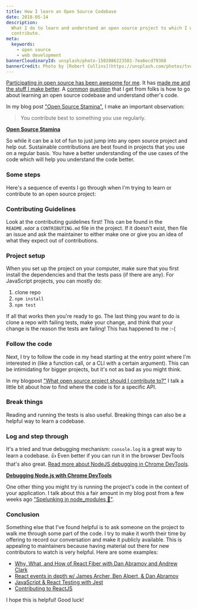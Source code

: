 ```yaml
---
title: How I learn an Open Source Codebase
date: 2018-05-14
description:
  What I do to learn and understand an open source project to which I want to
  contribute.
meta:
  keywords:
    - open source
    - web development
bannerCloudinaryId: unsplash/photo-1502086223501-7ea6ecd79368
bannerCredit: Photo by [Robert Collins](https://unsplash.com/photos/tvc5imO5pXk)
---
```


[Participating in open source has been awesome for me](/blog/how-getting-into-open-source-has-been-awesome-for-me).
It has
[made me and the stuff I make better](https://youtu.be/6mtPPkKchcQ?list=PLV5CVI1eNcJgNqzNwcs4UKrlJdhfDjshf).
A [common](https://github.com/kentcdodds/ama/issues/57)
[question](https://github.com/kentcdodds/ama/issues/264) that I get from folks
is how to go about learning an open source codebase and understand other's code.

In my blog post ["Open Source Stamina"](/blog/open-source-stamina), I make an
important observation:

> You contribute best to something you use regularly.

[**Open Source Stamina**](/blog/open-source-stamina)

So while it can be a lot of fun to just jump into any open source project and
help out. Sustainable contributions are best found in projects that you use on a
regular basis. You have a better understanding of the use cases of the code
which will help you understand the code better.

### Some steps

Here's a sequence of events I go through when I'm trying to learn or contribute
to an open source project:

### Contributing Guidelines

Look at the contributing guidelines first! This can be found in the
`README.md`or a `CONTRIBUTING.md` file in the project. If it doesn't exist, then
file an issue and ask the maintainer to either make one or give you an idea of
what they expect out of contributions.

### Project setup

When you set up the project on your computer, make sure that you first install
the dependencies and that the tests pass (if there are any). For JavaScript
projects, you can mostly do:

1.  clone repo
2.  `npm install`
3.  `npm test`

If all that works then you're ready to go. The last thing you want to do is
clone a repo with failing tests, make your change, and think that your change is
the reason the tests are failing! This has happened to me :-(

### Follow the code

Next, I try to follow the code in my head starting at the entry point where I'm
interested in (like a function call, or a CLI with a certain argument). This can
be intimidating for bigger projects, but it's not as bad as you might think.

In my blogpost
["What open source project should I contribute to?"](/blog/what-open-source-project-should-i-contribute-to)
I talk a little bit about how to find where the code is for a specific API.

### Break things

Reading and running the tests is also useful. Breaking things can also be a
helpful way to learn a codebase.

### Log and step through

It's a tried and true debugging mechanism: `console.log` is a great way to learn
a codebase. 👍 Even better if you can run it in the browser DevTools that's also
great.
[Read more about NodeJS debugging in Chrome DevTools](https://medium.com/@paul_irish/debugging-node-js-nightlies-with-chrome-devtools-7c4a1b95ae27).

[**Debugging Node.js with Chrome DevTools**](https://medium.com/@paul_irish/debugging-node-js-nightlies-with-chrome-devtools-7c4a1b95ae27)

One other thing you might try is running the project's code in the context of
your application. I talk about this a fair amount in my blog post from a few
weeks ago
["Spelunking in node_modules 👷"](/blog/spelunking-in-node-modules-bf165af19968).

### Conclusion

Something else that I've found helpful is to ask someone on the project to walk
me through some part of the code. I try to make it worth their time by offering
to record our conversation and make it publicly available. This is appealing to
maintainers because having material out there for new contributors to watch is
very helpful. Here are some examples:

- [Why, What, and How of React Fiber with Dan Abramov and Andrew Clark](https://youtu.be/crM1iRVGpGQ?list=PLV5CVI1eNcJi8sor_aQ2AzOeQ3On3suOr)
- [React events in depth w/ James Archer, Ben Alpert, & Dan Abramov](https://youtu.be/dRo_egw7tBc?list=PLV5CVI1eNcJi8sor_aQ2AzOeQ3On3suOr)
- [JavaScript & React Testing with Jest](https://youtu.be/i31VtyJSM-I?list=PLV5CVI1eNcJi8sor_aQ2AzOeQ3On3suOr)
- [Contributing to ReactJS](https://youtu.be/wUpPsEcGsg8?list=PLV5CVI1eNcJi8sor_aQ2AzOeQ3On3suOr)

I hope this is helpful! Good luck!

